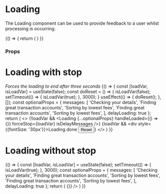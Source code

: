 
<Meta title="Components|Loading" component={Loading} />

# Loading

The Loading component can be used to provide feedback to a user whilst processing is occurring.

<Preview>
  <Story name="Loading">
    {() => {
     return (
        <Loading />
      )
    }}
  </Story>
</Preview>

### Props

<Props of={Loading} />

# Loading with stop
_Forces the loading to end after three seconds_
<Story name="Loading with stops">
  {() => {
    const [loadVar, isLoadVar] = useState(false);
    const doReset = () => {
      isLoadVar(false);
      setTimeout(() => {
        isLoadVar(true);
      }, 3000);
    }
    useEffect(() => {
    doReset();
    }, []);
    const optionalProps = {
      messages: [
        'Checking your details',
        'Finding great transaction accounts',
        'Sorting by lowest fees',
        'Finding great transaction accounts',
        'Sorting by lowest fees',
      ],
      delayLoading: true
    };
    return (
      <>
        {!loadVar && <Loading {...optionalProps} handleLoaded={() => {}} forceStop={loadVar} isDelayMessages />}
        {loadVar && <div style={{fontSize: '30px'}}>Loading done <Button variant="secondary" handleClick={doReset} size="sm" width="125px">Reset</Button></div>}
      </>
    )
  }}
</Story>

# Loading without stop
<Story name="Loading without stops">
  {() => {
    const [loadVar, isLoadVar] = useState(false);
    setTimeout(() => {
      isLoadVar(true);
    }, 3000);
    const optionalProps = {
      messages: [
        'Checking your details',
        'Finding great transaction accounts',
        'Sorting by lowest fees',
        'Finding great transaction accounts',
        'Sorting by lowest fees',
      ],
      delayLoading: true
    };
   return (
      <Loading {...optionalProps} maxProgress={90} handleLoaded={() => {}} />
    )
  }}
</Story>
